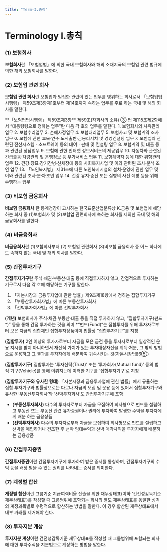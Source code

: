 ```yaml
---
title: "Term-I.총칙"
---
```

# Terminology I.총칙

### (1) 보험회사
**보험회사**란 「보험업법」에 의한 국내 보험회사와 해외 소재지국의 보험업 관련 법규에 의한 해외 보험회사를 말한다.
### (2) 보험업 관련 회사
**보험업 관련 회사**란 보험업과 밀접한 관련이 있는 업무를 영위하는 회사로서 「보험업법 시행령」 제59조제3항제1호부터 제14호까지 속하는 업무를 주로 하는 국내 및 해외 회사를 말한다.

<Accordion multiple activeIndex={[]}>
<AccordionTab header="「보험업법시행령」 제59조제3항">
  **「보험업법시행령」 제59조제3항**
  제59조(자회사의 소유)
  ③ 법 제115조제2항에서 “대통령령으로 정하는 업무”란 다음 각 호의 업무를 말한다.
  1. 보험회사의 사옥관리업무
  2. 보험수리업무
  3. 손해사정업무
  4. 보험대리업무
  5. 보험사고 및 보험계약 조사업무
  6. 보험에 관한 교육·연수·도서출판·금융리서치 및 경영컨설팅 업무
  7. 보험업과 관련된 전산시스템ᆞ소프트웨어 등의 대여ᆞ판매 및 컨설팅 업무
  8. 보험계약 및 대출 등과 관련된 상담업무
  9. 보험에 관한 인터넷 정보서비스의 제공업무
  10. 자동차와 관련된 긴급출동·차량관리 및 운행정보 등 부가서비스 업무
  11. 보험계약자 등에 대한 위험관리 업무
  12. 건강·장묘·장기간병·신체장애 등의 사회복지사업 및 이와 관련된 조사·분석·조언 업무
  13. 「노인복지법」 제31조에 따른 노인복지시설의 설치·운영에 관한 업무 및 이와 관련된 조사·분석·조언 업무
  14. 건강 유지·증진 또는 질병의 사전 예방 등을 위해 수행하는 업무

</AccordionTab>
</Accordion>

### (3) 비보험 금융회사
**비보험 금융회사** 란 통계청장이 고시하는 한국표준산업분류상 K.금융 및 보험업에 해당 하는 회사 중 (1)보험회사 및 (2)보험업 관련회사에 속하는 회사를 제외한 국내 및 해외 금융회사를 말한다.
### (4) 비금융회사
**비금융회사**란 (1)보험회사부터 (2) 보험업 관련회사 (3)비보험 금융회사 중 어느 하나에도 속하지 않는 국내 및 해외 회사를 말한다.
### (5) 간접투자기구
**간접투자기구**란 주식·채권·부동산·대출 등에 직접투자하지 않고, 간접적으로 투자하는 기구로서 다음 각 호에 해당하는 기구를 말한다.
  1. 「자본시장과 금융투자업에 관한 법률」제9조제18항에서 정하는 집합투자기구
  2. 「부동산투자회사법」에 따른 부동산투자회사
  3. 「선박투자회사법」에 따른 선박투자회사


<Accordion multiple activeIndex={[]}>
<AccordionTab header=" 간접투자기구의 개요">

**(개념)**
보험회사가 주식·채권·부동산·대출 등을 직접 투자하지 않고, “집합투자기구(펀드*)” 등을 통해 간접 투자하는 것을 의미
<SubText> *“펀드(Fund)“는 집합투자를 위해 투자자로부터 모은 자금의 집합체인 집합투자상품이며 법률상 ”집합투자기구“를 지칭</SubText>

**(집합투자)**
2인 이상의 투자자로부터 자금을 모은 금전 등을 투자자로부터 일상적인 운용 지시를 받지 아니하면서 재산적 가치가 있는 투자대상자산을 취득·처분, 그 밖의 방법 으로 운용하고 그 결과를 투자자에게 배분하여 귀속시키는 것(자본시장법§6⑤)

**(집합투자기구)**
집합투자는 ‘투자신탁(Trust)’ 또는 ‘투자회사(Mutual fund)’ 등의 법적 기구(Vehicle)를 통해 이뤄지는데 이러한 기구를 ‘집합투자기구’로 지칭

<CenterImg src ="/kics/term1_1.png" caption="집합투자기구의 법적형태"/>

**(집합투자기구와 유사한 형태)**
「자본시장과 금융투자업에 관한 법률」에서 규율하는 집합 투자기구와 법률상으로는 다르나 자금의 모집 및 운용 등에 있어서 집합투자기구와 유사한 ‘부동산투자회사’와 ‘선박투자회사’도 간접투자기구에 포함

- **(부동산투자회사)** 다수의 투자자로부터 자금을 모집하여 회사형으로 펀드를 설립하고 부동산 또는 부동산 관련 유가증권이나 권리에 투자하여 발생한 수익을 투자자에게 배분 하는 금융상품
- **(선박투자회사)** 다수의 투자자로부터 자금을 모집하여 회사형으로 펀드를 설립하고 선박을 매입하거나 건조한 후 선박 임대수익과 선박 매각차익을 투자자에게 배분하는 금융상품

</AccordionTab>
</Accordion>

### (6) 간접투자증권
**간접투자증권**이란 간접투자기구에 투자하여 받은 증서를 통칭하며, 간접투자기구의 수익 등을 배당 받을 수 있는 권리를 나타내는 증서를 의미한다.
### (7) 계정별 합산
**계정별 합산**이란 그룹기준 지급여력비율 산출을 위한 재무상태표(이하 ‘건전성감독기준 재무상태표’)를 작성할 때 그룹범위에 포함되는 회사의 별도 재무상태표를 동일한 성격의 계정과목별로 수평적으로 합산하는 방법을 말한다. 이 경우 합산된 재무상태표에서 내부 거래를 제거해야 한다.
### (8) 투자지분 계상
**투자지분 계상**이란 건전성감독기준 재무상태표를 작성할 때 그룹범위에 포함되는 회사에 대한 투자주식을 지분법으로 계상하는 방법을 말한다.
